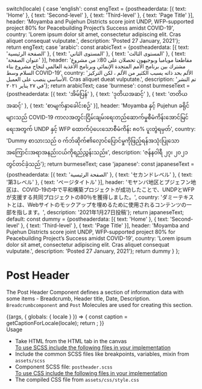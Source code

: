 
  switch(locale) {
    case 'english': const engText = {postheaderdata: [{
      text: 'Home'
    },
    {
      text: 'Second-level'
    },
    {
      text: 'Third-level'
    },
    {
      text: 'Page Title'
    }],
    header: 'Moyamba and Pujehun Districts score joint UNDP, WFP-supported project 80% for Peacebuilding Project’s Success amidst COVID-19',
    country: 'Lorem ipsum dolor sit amet, consectetur adipiscing elit. Cras aliquet consequat vulputate.',
    description: 'Posted 27 January, 2021'}; return engText;
    case 'arabic': const arabicText = {postheaderdata: [{
     text: 'الصفحة الرئيسية'
    },
    {
      text: 'المستوى الثاني'
    },
    {
      text: 'المستوى الثالث'
    },
    {
      text: 'عنوان الصفحة'
    }],
    header: 'مقاطعتا مويامبا وبوجيهون تحصلان على 80٪ من مشروع مشترك بين برنامج الأمم المتحدة الإنمائي وبرنامج الأغذية العالمي لنجاح مشروع بناء السلام وسط COVID-19',
    country: 'الألم بحد ذاته يسبب الكثير من الألم ، لكن التركيز الأساسي ينصب على العميل. Cras aliquet dueat vulputate.',
    description: 'تم النشر في ٢٧ يناير ٢٠٢١'}; return arabicText;
    case 'burmese': const burmeseText = {postheaderdata: [{
      text: 'အိမ်ပြန်'
    },
    {
      text: 'ဒုတိယအဆင့်'
    },
    {
      text: 'တတိယအဆင့်'
    },
    {
      text: 'စာမျက်နှာခေါင်းစဉ်'
    }],
    header: 'Moyamba နှင့် Pujehun ခရိုင်များသည် COVID-19 ကာလအတွင်းငြိမ်းချမ်းရေးတည်ဆောက်မှုစီမံကိန်းအောင်မြင်ရေးအတွက် UNDP နှင့် WFP ထောက်ပံ့ပေးသောစီမံကိန်း ၈၀% ပူးတွဲရမှတ်',
    country: 'Dummy စာသားသည် ၀ က်ဘ်ဆိုက်၏လှောင်ပြောင်မှုကိုဖြည့်ရန်အသုံးပြုသောအကြောင်းအရာအနည်းငယ်ကိုရည်ညွှန်းသည်။',
    description: 'ဇန်နဝါရီ ၂၇၊ ၂၀၂၁ တွင်တင်ခဲ့သည်'}; return burmeseText;
    case 'japanese': const japaneseText = {postheaderdata: [{
      text: 'الصفحة الرئيسية'
    },
    {
      text: 'セカンドレベル'
    },
    {
      text: '第3レベル'
    },
    {
      text: 'ページタイトル'
    }],
    header: 'モヤンバ地区とプジェフン地区は、COVID-19の中で平和構築プロジェクトが成功したことで、UNDPとWFPが支援する共同プロジェクトの80％を獲得しました。',
    country: 'ダミーテキストとは、Webサイトのモックアップを埋めるために使用されるコンテンツの一部を指します。',
    description: '2021年1月27日投稿'}; return japaneseText;
    default:
      const dummy =  {postheaderdata: [{
      text: 'Home'
    },
    {
      text: 'Second-level'
    },
    {
      text: 'Third-level'
    },
    {
      text: 'Page Title'
    }],
    header: 'Moyamba and Pujehun Districts score joint UNDP, WFP-supported project 80% for Peacebuilding Project’s Success amidst COVID-19',
    country: 'Lorem ipsum dolor sit amet, consectetur adipiscing elit. Cras aliquet consequat vulputate.',
    description: 'Posted 27 January, 2021'};
    return dummy
  }
};

<Meta title="Testing/Text/Post Header" component={PostHeader} />

<style>{`
  .sbdocs-h1 {
    font-weight: 700;
  }
  .subheading {
    font-weight: 500;
    font-size: 22px;
    color: #161616;
    letter-spacing: 1.5px;
    line-height: 24px;
    margin-bottom: 12px;
    margin-top: 40px;
  }
  .high {
    font-weight: 500;
    font-size: 14px;
    color: #161616;
    line-height: 24px;
    margin-bottom: 12px;
    margin-top: 40px;
  }
  .docblock-code-toggle {
    display: none;
  }
`}</style>

# Post Header 

The Post Header Component defines a section of information data with some items - Breadcrumb, Header title, Date,  Description. <code>Breadcrumbcomponent</code> and <code>Post</code> Molecules are used for creating this section.

<Story name="Post Header">
  {(args, { globals: { locale } }) => {
    const caption = getCaptionForLocale(locale);
    return <PostHeader data={caption.postheaderdata} header={caption.header} country={caption.country} description={caption.description} active={'default'}></PostHeader>;
  }}
</Story>

<div className="subheading">Usage</div>
<ul>
<li>Take HTML from the HTML tab in the canvas</li>
<u>To use SCSS include the following files in your implementation</u>
<li>Include the common SCSS files like breakpoints, variables, mixin from <code>assets/scss</code></li>
<li>Component SCSS file: <code>postheader.scss</code></li>
<u>To use CSS include the following files in your implementation</u>
<li>The compiled CSS file from <code>assets/css/style.css</code></li>
</ul>
